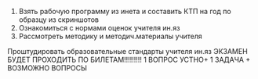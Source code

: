 1. Взять рабочую программу из инета и составить КТП на год по образцу из скриншотов
2. Ознакомиться с нормами оценок учителя ин.яз
3. Рассмотреть методику и методич.материалы учителя

Проштудировать образовательные стандарты учителя ин.яз
ЭКЗАМЕН БУДЕТ ПРОХОДИТЬ ПО БИЛЕТАМ!!!!!!!!!
1 ВОПРОС УСТНО+ 1 ЗАДАЧА + ВОЗМОЖНО ВОПРОСЫ
